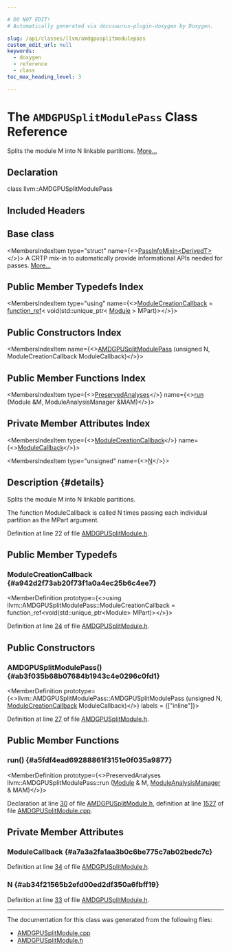```yaml
---

# DO NOT EDIT!
# Automatically generated via docusaurus-plugin-doxygen by Doxygen.

slug: /api/classes/llvm/amdgpusplitmodulepass
custom_edit_url: null
keywords:
  - doxygen
  - reference
  - class
toc_max_heading_level: 3

---
```





# The `AMDGPUSplitModulePass` Class Reference

<DoxygenPage pluginConfig={pluginConfig}>

Splits the module M into N linkable partitions. <a href="#details">More...</a>

## Declaration

<CodeBlock>class llvm::AMDGPUSplitModulePass</CodeBlock>

## Included Headers

<IncludesList>
<IncludesListItem
  filePath="Target/AMDGPU/AMDGPUSplitModule.h"
  permalink="/docs/api/files/lib/lib/target/lib/target/amdgpu/amdgpusplitmodule-h"
  isLocal="true" />
</IncludesList>

## Base class

<MembersIndex>

<MembersIndexItem
  type="struct"
  name={<><a href="/docs/api/structs/llvm/passinfomixin">PassInfoMixin&lt;DerivedT&gt;</a></>}>
A CRTP mix-in to automatically provide informational APIs needed for passes. <a href="/docs/api/structs/llvm/passinfomixin/#details">More...</a>
</MembersIndexItem>

</MembersIndex>

## Public Member Typedefs Index

<MembersIndex>

<MembersIndexItem
  type="using"
  name={<><a href="#a942d2f73ab20f73f1a0a4ec25b6c4ee7">ModuleCreationCallback</a> = <a href="/docs/api/classes/llvm/function-ref">function&#95;ref</a>&lt; void(std::unique&#95;ptr&lt; <a href="/docs/api/classes/llvm/module">Module</a> &gt; MPart)&gt;</>}>
</MembersIndexItem>

</MembersIndex>

## Public Constructors Index

<MembersIndex>

<MembersIndexItem
  name={<><a href="#ab3f035b68b07684b1943c4e0296c0fd1">AMDGPUSplitModulePass</a> (unsigned N, ModuleCreationCallback ModuleCallback)</>}>
</MembersIndexItem>

</MembersIndex>

## Public Member Functions Index

<MembersIndex>

<MembersIndexItem
  type={<><a href="/docs/api/classes/llvm/preservedanalyses">PreservedAnalyses</a></>}
  name={<><a href="#a5fdf4ead69288861f3151e0f035a9877">run</a> (Module &amp;M, ModuleAnalysisManager &amp;MAM)</>}>
</MembersIndexItem>

</MembersIndex>

## Private Member Attributes Index

<MembersIndex>

<MembersIndexItem
  type={<><a href="#a942d2f73ab20f73f1a0a4ec25b6c4ee7">ModuleCreationCallback</a></>}
  name={<><a href="#a7a3a2fa1aa3b0c6be775c7ab02bedc7c">ModuleCallback</a></>}>
</MembersIndexItem>

<MembersIndexItem
  type="unsigned"
  name={<><a href="#ab34f21565b2efd00ed2df350a6fbff19">N</a></>}>
</MembersIndexItem>

</MembersIndex>

## Description {#details}

Splits the module M into N linkable partitions.

The function ModuleCallback is called N times passing each individual partition as the MPart argument.

Definition at line 22 of file <a href="/docs/api/files/lib/lib/target/lib/target/amdgpu/amdgpusplitmodule-h">AMDGPUSplitModule.h</a>.

<SectionDefinition>

## Public Member Typedefs

### ModuleCreationCallback {#a942d2f73ab20f73f1a0a4ec25b6c4ee7}

<MemberDefinition
  prototype={<>using llvm::AMDGPUSplitModulePass::ModuleCreationCallback = 
      function&#95;ref&lt;void(std::unique&#95;ptr&lt;Module&gt; MPart)&gt;</>}>

Definition at line <a href="/docs/api/files/lib/lib/target/lib/target/amdgpu/amdgpusplitmodule-h/#l00024">24</a> of file <a href="/docs/api/files/lib/lib/target/lib/target/amdgpu/amdgpusplitmodule-h">AMDGPUSplitModule.h</a>.
</MemberDefinition>

</SectionDefinition>

<SectionDefinition>

## Public Constructors

### AMDGPUSplitModulePass() {#ab3f035b68b07684b1943c4e0296c0fd1}

<MemberDefinition
  prototype={<>llvm::AMDGPUSplitModulePass::AMDGPUSplitModulePass (unsigned N, <a href="#a942d2f73ab20f73f1a0a4ec25b6c4ee7">ModuleCreationCallback</a> ModuleCallback)</>}
  labels = {["inline"]}>

Definition at line <a href="/docs/api/files/lib/lib/target/lib/target/amdgpu/amdgpusplitmodule-h/#l00027">27</a> of file <a href="/docs/api/files/lib/lib/target/lib/target/amdgpu/amdgpusplitmodule-h">AMDGPUSplitModule.h</a>.
</MemberDefinition>

</SectionDefinition>

<SectionDefinition>

## Public Member Functions

### run() {#a5fdf4ead69288861f3151e0f035a9877}

<MemberDefinition
  prototype={<>PreservedAnalyses llvm::AMDGPUSplitModulePass::run (<a href="/docs/api/classes/llvm/module">Module</a> &amp; M, <a href="/docs/api/namespaces/llvm/#af9c9208365fd9ce11392b4d79485e259">ModuleAnalysisManager</a> &amp; MAM)</>}>

Declaration at line <a href="/docs/api/files/lib/lib/target/lib/target/amdgpu/amdgpusplitmodule-h/#l00030">30</a> of file <a href="/docs/api/files/lib/lib/target/lib/target/amdgpu/amdgpusplitmodule-h">AMDGPUSplitModule.h</a>, definition at line <a href="/docs/api/files/lib/lib/target/lib/target/amdgpu/amdgpusplitmodule-cpp/#l01527">1527</a> of file <a href="/docs/api/files/lib/lib/target/lib/target/amdgpu/amdgpusplitmodule-cpp">AMDGPUSplitModule.cpp</a>.
</MemberDefinition>

</SectionDefinition>

<SectionDefinition>

## Private Member Attributes

### ModuleCallback {#a7a3a2fa1aa3b0c6be775c7ab02bedc7c}

<MemberDefinition
  prototype="ModuleCreationCallback llvm::AMDGPUSplitModulePass::ModuleCallback">

Definition at line <a href="/docs/api/files/lib/lib/target/lib/target/amdgpu/amdgpusplitmodule-h/#l00034">34</a> of file <a href="/docs/api/files/lib/lib/target/lib/target/amdgpu/amdgpusplitmodule-h">AMDGPUSplitModule.h</a>.
</MemberDefinition>

### N {#ab34f21565b2efd00ed2df350a6fbff19}

<MemberDefinition
  prototype="unsigned llvm::AMDGPUSplitModulePass::N">

Definition at line <a href="/docs/api/files/lib/lib/target/lib/target/amdgpu/amdgpusplitmodule-h/#l00033">33</a> of file <a href="/docs/api/files/lib/lib/target/lib/target/amdgpu/amdgpusplitmodule-h">AMDGPUSplitModule.h</a>.
</MemberDefinition>

</SectionDefinition>

<hr/>

The documentation for this class was generated from the following files:

<ul>
<li><a href="/docs/api/files/lib/lib/target/lib/target/amdgpu/amdgpusplitmodule-cpp">AMDGPUSplitModule.cpp</a></li>
<li><a href="/docs/api/files/lib/lib/target/lib/target/amdgpu/amdgpusplitmodule-h">AMDGPUSplitModule.h</a></li>
</ul>

</DoxygenPage>
